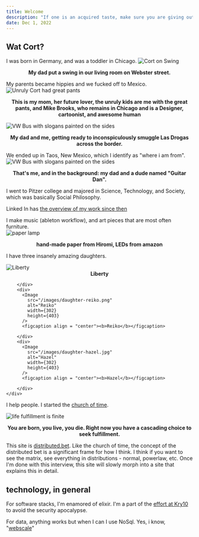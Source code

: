 ```yaml
---
title: Welcome 
description: "If one is an acquired taste, make sure you are giving out lots of free samples."
date: Dec 1, 2022
---
```


## Wat Cort?
I was born in Germany, and was a toddler in Chicago.
![Cort on Swing](/images/cort-youth-swing.jpg) 
<figcaption align = "center"><b>My dad put a swing in our living room on Webster street.</b></figcaption>

My parents became hippies and we fucked off to Mexico.
![Unruly Cort had great pants](/images/cort-youth-chicago-bus.png) 
<figcaption align = "center"><b>This is my mom, her future lover, the unruly kids are me with the great pants, and Mike Brooks, who remains in Chicago and is a Designer, cartoonist, and awesome human</b></figcaption>

![VW Bus with slogans painted on the sides](/images/cort-youth-mexico-bus.jpg) 
<figcaption align = "center"><b>My dad and me, getting ready to inconspiculously smuggle Las Drogas across the border.</b></figcaption>

We ended up in Taos, New Mexico, which I identify as "where i am from".
![VW Bus with slogans painted on the sides](/images/cort-youth-porch.jpg) 
<figcaption align = "center"><b>That's me, and in the background: my dad and a dude named "Guitar Dan".</b></figcaption>

I went to Pitzer college and majored in Science, Technology, and Society, which was basically Social Philosophy.

Linked In has [the overview of my work since then](https://linkedin.com/in/cortfritz)

I make music (ableton workflow), and art pieces that are most often furniture.  
![paper lamp](/images/coral.jpg) 
<figcaption align = "center"><b>hand-made paper from Hiromi, LEDs from amazon</b></figcaption>


I have three insanely amazing daughters.  


<div className="flex items-center justify-center min-h-screen">
    <div className="flex items-center justify-between h-24 text-white bg-purple-600 rounded-lg shadow-md">
        <div>
          <Image
            src="/images/daughter-liberty.jpg"
            alt="Liberty"
            width={302} 
            height={403}
          />
          <figcaption align = "center"><b>Liberty</b></figcaption>

        </div>
        <div>
          <Image
            src="/images/daughter-reiko.png"
            alt="Reiko"
            width={302} 
            height={403}
          />
          <figcaption align = "center"><b>Reiko</b></figcaption>

        </div>
        <div>
          <Image
            src="/images/daughter-hazel.jpg"
            alt="Hazel"
            width={302} 
            height={403}
          />
          <figcaption align = "center"><b>Hazel</b></figcaption>

        </div>
    </div>
</div>

I help people.  I started the [church of time](https://oftime.church).  

![life fulfillment is finite](/images/church-of-time.png) 
 <figcaption align = "center"><b>You are born, you live, you die.  Right now you have a cascading choice to seek fulfillment.</b></figcaption>


This site is [distributed.bet](https://distributed.bet).  Like the church of time, the concept of the distributed bet is a significant frame for how I think.  I think if you want to see the matrix, see everything in distributions - normal, powerlaw, etc.  Once I'm done with this interview, this site will slowly morph into a site that explains this in detail.

## technology, in general
For software stacks, I'm enamored of elixir.  I'm a part of the [effort at Kry10](https://www.youtube.com/watch?v=YG5BaoB24eA) to avoid the security apocalypse.

For data, anything works but when I can I use NoSql.  Yes, i know, "[webscale](https://www.youtube.com/watch?v=b2F-DItXtZs)"


